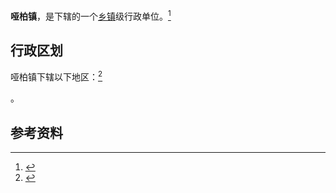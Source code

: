 {{中国乡级行政区|61/01/24/101/000}}

'''哑柏镇'''，是{{PRC admin/fullname|61/01/24/101/000|3}}下辖的一个[[乡镇|乡镇]]级行政单位。<ref>{{PRC admin/ref sgc|{{PRC admin/parent|61/01/24/101/000}}}}</ref>

== 行政区划 ==

哑柏镇下辖以下地区：<ref>{{PRC admin/ref sgc|61/01/24/101/000}}</ref>

{{PRC admin/children|61/01/24/101/000}}。

== 参考资料 ==

{{reflist}}

{{行政区划小作品}}
{{PRC admin/navcat|61/01/24/101/000}}